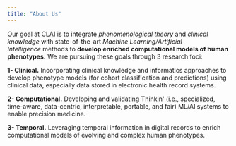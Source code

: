 ```yaml
---
title: "About Us"
---
```


Our goal at CLAI is to integrate *phenomenological theory* and *clinical knowledge* with state-of-the-art *Machine Learning/Artificial Intelligence* methods to **develop enriched computational models of human phenotypes.** We are pursuing these goals through 3 research foci:

**1- Clinical.** Incorporating clinical knowledge and informatics approaches to develop phenotype models (for cohort classification and predictions) using clinical data, especially data stored in electronic health record systems.

**2- Computational.** Developing and validating Thinkin\' (i.e., specialized, time-aware, data-centric, interpretable, portable, and fair) ML/AI systems to enable precision medicine.

**3- Temporal.** Leveraging temporal information in digital records to enrich computational models of evolving and complex human phenotypes.
